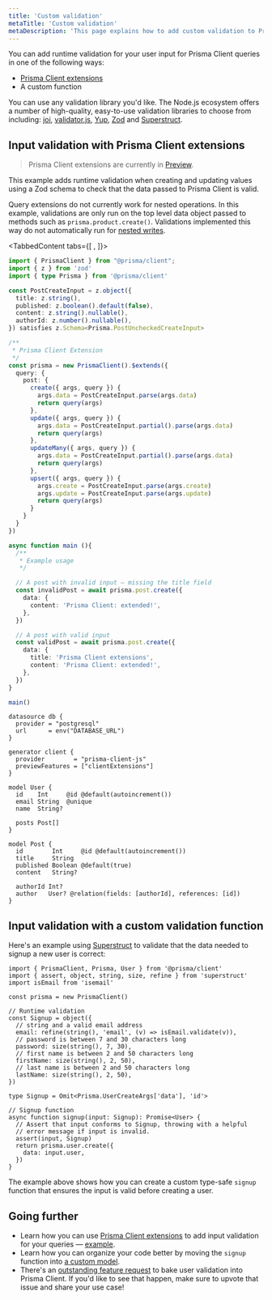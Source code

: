 ```yaml
---
title: 'Custom validation'
metaTitle: 'Custom validation'
metaDescription: 'This page explains how to add custom validation to Prisma Client'
---
```


<TopBlock>

You can add runtime validation for your user input for Prisma Client queries in one of the following ways:

- [Prisma Client extensions](/concepts/components/prisma-client/client-extensions)
- A custom function

You can use any validation library you'd like. The Node.js ecosystem offers a number of high-quality, easy-to-use validation libraries to choose from including: [joi](https://github.com/sideway/joi), [validator.js](https://github.com/validatorjs/validator.js), [Yup](https://github.com/jquense/yup), [Zod](https://github.com/colinhacks/zod) and [Superstruct](https://github.com/ianstormtaylor/superstruct).

</TopBlock>

## Input validation with Prisma Client extensions

> Prisma Client extensions are currently in [Preview](/about/prisma/releases#preview).

This example adds runtime validation when creating and updating values using a Zod schema to check that the data passed to Prisma Client is valid.

<Admonition>

Query extensions do not currently work for nested operations. In this example, validations are only run on the top level data object passed to methods such as `prisma.product.create()`. Validations implemented this way do not automatically run for [nested writes](https://www.prisma.io/docs/concepts/components/prisma-client/relation-queries#nested-writes).

</Admonition>

<TabbedContent tabs={[ <FileWithIcon text="Prisma Client extension" icon="file"/>, <FileWithIcon text="Prisma schema" icon="file"/>]}>

<tab>

```ts copy
import { PrismaClient } from "@prisma/client";
import { z } from 'zod'
import { type Prisma } from '@prisma/client'

const PostCreateInput = z.object({
  title: z.string(),
  published: z.boolean().default(false),
  content: z.string().nullable(),
  authorId: z.number().nullable(),
}) satisfies z.Schema<Prisma.PostUncheckedCreateInput>

/**
 * Prisma Client Extension
 */
const prisma = new PrismaClient().$extends({
  query: {
    post: {
      create({ args, query }) {
        args.data = PostCreateInput.parse(args.data)
        return query(args)
      },
      update({ args, query }) {
        args.data = PostCreateInput.partial().parse(args.data)
        return query(args)
      },
      updateMany({ args, query }) {
        args.data = PostCreateInput.partial().parse(args.data)
        return query(args)
      },
      upsert({ args, query }) {
        args.create = PostCreateInput.parse(args.create)
        args.update = PostCreateInput.parse(args.update)
        return query(args)
      }
    }
  }
})

async function main (){
  /**
   * Example usage
   */

  // A post with invalid input — missing the title field
  const invalidPost = await prisma.post.create({
    data: {
      content: 'Prisma Client: extended!',
    },
  })

  // A post with valid input
  const validPost = await prisma.post.create({
    data: {
      title: 'Prisma Client extensions',
      content: 'Prisma Client: extended!',
    },
  })
}

main()
```

</tab>

<tab>

```prisma copy
datasource db {
  provider = "postgresql"
  url      = env("DATABASE_URL")
}

generator client {
  provider        = "prisma-client-js"
  previewFeatures = ["clientExtensions"]
}

model User {
  id    Int     @id @default(autoincrement())
  email String  @unique
  name  String?

  posts Post[]
}

model Post {
  id        Int     @id @default(autoincrement())
  title     String
  published Boolean @default(true)
  content   String?

  authorId Int?
  author   User? @relation(fields: [authorId], references: [id])
}
```

</tab>

</TabbedContent>

## Input validation with a custom validation function

Here's an example using [Superstruct](https://github.com/ianstormtaylor/superstruct) to validate that the data needed to signup a new user is correct:

```tsx
import { PrismaClient, Prisma, User } from '@prisma/client'
import { assert, object, string, size, refine } from 'superstruct'
import isEmail from 'isemail'

const prisma = new PrismaClient()

// Runtime validation
const Signup = object({
  // string and a valid email address
  email: refine(string(), 'email', (v) => isEmail.validate(v)),
  // password is between 7 and 30 characters long
  password: size(string(), 7, 30),
  // first name is between 2 and 50 characters long
  firstName: size(string(), 2, 50),
  // last name is between 2 and 50 characters long
  lastName: size(string(), 2, 50),
})

type Signup = Omit<Prisma.UserCreateArgs['data'], 'id'>

// Signup function
async function signup(input: Signup): Promise<User> {
  // Assert that input conforms to Signup, throwing with a helpful
  // error message if input is invalid.
  assert(input, Signup)
  return prisma.user.create({
    data: input.user,
  })
}
```

The example above shows how you can create a custom type-safe `signup` function that ensures the input is valid before creating a user.

## Going further

- Learn how you can use [Prisma Client extensions](/concepts/components/prisma-client/client-extensions) to add input validation for your queries — [example](https://github.com/prisma/prisma-client-extensions/tree/main/input-validation).
- Learn how you can organize your code better by moving the `signup` function into [a custom model](/concepts/components/prisma-client/custom-models).
- There's an [outstanding feature request](https://github.com/prisma/prisma/issues/3528) to bake user validation into Prisma Client. If you'd like to see that happen, make sure to upvote that issue and share your use case!

